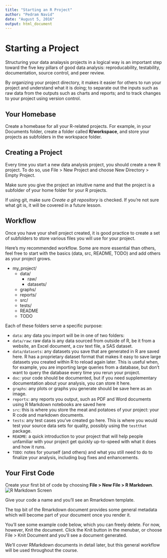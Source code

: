 ```yaml
---
title: "Starting an R Project"
author: "Pedram Navid"
date: "August 5, 2016"
output: html_document
---
```


# Starting a Project

Structuring your data analaysis projects in a logical way is an important
step toward the five key pillars of good data analysis: reproducability, 
testability, documentation, source control, and peer review.

By organizing your project directory, it makes it easier for others to run your
project and understand what it is doing; to separate out the inputs such as raw
data from the outputs such as charts and reports; and to track changes to your
project using version control.

## Your Homebase

Create a homebase for all your R-related projects. For example, in your
Documents folder, create a folder called **R/workspace**, and store your
projects as subfolders in the workspace folder. 

## Creating a Project

Every time you start a new data analysis project, you should create a new
R project. To do so, use File > New Project and choose New Directory > 
Empty Project. 

Make sure you give the project an intuitive name and that the project is
a subfolder of your home folder for your R projects. 

If using git, make sure *Create a git repository* is checked. If you're not 
sure what git is, it will be covered in a future lesson.

## Workflow

Once you have your shell project created, it is good practice to create
a set of subfolders to store various files you will use for your project. 

Here's my recommended workflow. Some are more essential than others, feel
free to start with the basics (data, src, README, TODO) and add others as your
project grows.

* my_project/
    * data/
        * raw/
        * datasets/
    * graphs/
    * reports/
    * src/
    * tests/
    * README
    * TODO
    
Each of these folders serve a specific purpose:

* `data`: any data you import will be in one of two folders:
* `data/raw`: raw data is any data sourced from outside of R, be it from a 
website, an Excel document, a csv text file, a SAS dataset. 
* `data/datasets`: any datasets you save that are generated in R are saved here. 
R has a proprietary dataset format that makes it easy to save large datasets
you created within R to reload again later. This is useful when, for example,
you are importing large queries from a database, but don't want to query
the database every time you rerun your project. 
* `doc`: your code should be documented, but if you need supplementary
documentation about your analysis, you can store it here. 
* `graphs`: any plots or graphs you generate should be save here as an image.
* `reports`: any reports you output, such as PDF and Word documents using
R Markdown notebooks are saved here
* `src`: this is where you store the meat and potatoes of your project: your R
code and markdown documents. 
* `tests`: any test cases you've created go here. This is where you would
test your source data sets for quality, possibly using the `testthat` package.
* `README`: a quick introduction to your project that will help people unfamiliar
with your project get quickly up-to-speed with what it does and how it runs.
* `TODO`: notes for yourself (and others) and what you still need to do to
finalize your analysis, including bug fixes and enhancements.

## Your First Code

Create your first bit of code by choosing **File > New File > R Markdown**. 
![R Markdown Screen](img/new_r_markdown.png)

Give your code a name and you'll see an Rmarkdown template. 

The top bit of the Rmarkdown document provides some general metadata 
which will become part of your document once you render it. 

You'll see some example code below, which you can freely delete. For now,
however, Knit the document. Click the Knit button in the menubar, or choose
File > Knit Document and you'll see a document generated. 

We'll cover RMarkdown documents in detail later, but this general workflow
will be used throughout the course. 


